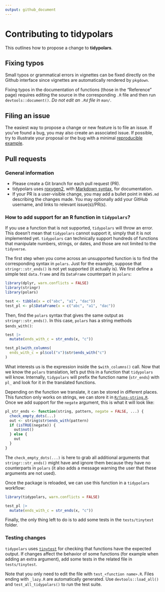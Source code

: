 ```yaml
---
output: github_document
---
```


# Contributing to tidypolars

This outlines how to propose a change to **tidypolars**. 

## Fixing typos

Small typos or grammatical errors in vignettes can be fixed directly on the Github
interface since vignettes are automatically rendered by `pkgdown`.

Fixing typos in the documentation of functions (those in the "Reference" page) 
requires editing the source in the corresponding `.R` file and then run 
`devtools::document()`. *Do not edit an `.Rd` file in `man/`*.

## Filing an issue

The easiest way to propose a change or new feature is to file an issue. If
you've found a bug, you may also create an associated issue. If possible, try to
illustrate your proposal or the bug with a minimal [reproducible
example](https://www.tidyverse.org/help/#reprex).


## Pull requests

### General information

*  Please create a Git branch for each pull request (PR).
*  tidypolars uses [roxygen2](https://cran.r-project.org/package=roxygen2), with
[Markdown syntax](https://cran.r-project.org/web/packages/roxygen2/vignettes/markdown.html),
for documentation.
*  If your PR is a user-visible change, you may add a bullet point in `NEWS.md` 
   describing the changes made. You may optionally add your GitHub username, and 
   links to relevant issue(s)/PR(s).

### How to add support for an R function in `tidypolars`?

If you use a function that is not supported, `tidypolars` will throw an error.
This doesn't mean that `tidypolars` cannot support it, simply that it is not
implemented yet. `tidypolars` can technically support hundreds of functions that
manipulate numbers, strings, or dates, and those are not limited to the
`tidyverse`.

The first step when you come across an unsupported function is to find the
corresponding syntax in `polars`. Just for the example, suppose that
`stringr::str_ends()` is not yet supported (it actually is). We first define a
simple test `data.frame` and its `DataFrame` counterpart in `polars`:

```r
library(dplyr, warn.conflicts = FALSE)
library(stringr)
library(polars)

test <- tibble(x = c("abc", "a1", "dac"))
test_pl <- pl$DataFrame(x = c("abc", "a1", "dac"))
```

Then, find the `polars` syntax that gives the same output as `stringr::str_ends()`. In this case, `polars` has a string methods `$ends_with()`:

```r
test |> 
  mutate(ends_with_c = str_ends(x, "c"))

test_pl$with_columns(
  ends_with_c = pl$col("x")$str$ends_with("c")
)
```

What interests us is the expression inside the `$with_columns()` call. Now that
we know the `polars` translation, let's put this in a function that `tidypolars`
will know. Internally, `tidypolars` will prefix the function name (`str_ends`)
with `pl_` and look for it in the translated functions.

Depending on the function we translate, it can be stored in different places.
This function only works on strings, we can store it in
[`R/funs-string.R`](https://github.com/etiennebacher/tidypolars/blob/main/R/funs-string.R).
Once we add support for the `negate` argument, this is what it will look like:

```r
pl_str_ends <- function(string, pattern, negate = FALSE, ...) {
  check_empty_dots(...)
  out <- string$str$ends_with(pattern)
  if (isTRUE(negate)) {
    out$not()
  } else {
    out
  }
}
```

The `check_empty_dots(...)` is here to grab all additional arguments that
`stringr::str_ends()` might have and ignore them because they have no
counterparts in `polars` (it also adds a message warning the user that these
arguments are not used).

Once the package is reloaded, we can use this function in a `tidypolars` workflow:

```r
library(tidypolars, warn.conflicts = FALSE)

test_pl |> 
  mutate(ends_with_c = str_ends(x, "c"))
```

Finally, the only thing left to do is to add some tests in the `tests/tinytest` 
folder.

### Testing changes

`tidypolars` uses [`tinytest`](https://cran.r-project.org/web/packages/tinytest/)
for checking that functions have the expected output. If changes affect the
behavior of some functions (for example when adding an extra argument), add
some tests in the related file in `tests/tinytest`. 

Note that you only need to edit the file with `test_<function name>.R`. Files
ending with `_lazy.R` are automatically generated. Use `devtools::load_all()`
and `test_all_tidypolars()` to run the test suite.
